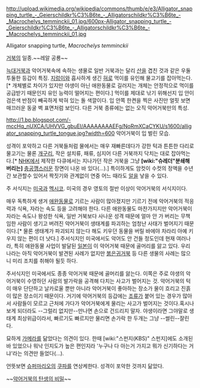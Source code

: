 http://upload.wikimedia.org/wikipedia/commons/thumb/e/e3/Alligator_snapping_turtle_-_Geierschildkr%C3%B6te_-_Alligatorschildkr%C3%B6te_-_Macrochelys_temminckii_01.jpg/600px-Alligator_snapping_turtle_-_Geierschildkr%C3%B6te_-_Alligatorschildkr%C3%B6te_-_Macrochelys_temminckii_01.jpg

Alligator snapping turtle, ''Macrochelys temminckii''

[[거북]]의 일종.~~레알 공룡~~

[[늑대거북]]과 악어거북속에 속하는 생물로 일반 거북과는 달리 [[산]]을 겹친 것과 같은 우둘투둘한 등갑이 특징. [[지렁이]]와 흡사하게 생긴 [[혀]]로 먹이를 유인해 물고기를 잡아먹는다.[* 개체별로 차이가 있지만 야생이 아닌 애완동물로 길러지는 개체는 안정적으로 먹이를 공급받기 때문인지 유인 능력이 떨어지는 편이다.] 먹이를 제대로 낚기 위해선지 입 안이 검은색 반점이 빼곡하게 박혀 있는 돌 색깔이다. 입 안쪽 한켠을 찍은 사진만 얼핏 보면 매끄러운 동굴 벽 표면처럼 보인다. 다른 거북 종류에는 없는 오직 악어거북만의 특성.

http://1.bp.blogspot.com/-mccHq_nUXCA/UHVVG_gbuEI/AAAAAAAAEFg/NoRmXCaCYKU/s1600/alligator_snapping_turtle_tongue.jpg?width=600
악어거북이 입 벌린 모습.

성격이 포악하고 다른 거북들처럼 물에서는 매우 재빠른데다가 강한 턱과 튼튼한 다리로 물고기는 물론 [[개구리]], 작은 설치류, 패류, 심지어 다른 거북까지 닥치는 대로 잡아먹는다.[* [[NHK]]에서 제작한 다큐에서는 지나가던 작은 거북을 그냥 '''[wiki:"슈레더"분쇄해버리는]''' [[충공깽]]스러운 장면이 나온 바 있다(...).] 특이하게도 암컷이 수컷의 정액을 수년간 보관할수 있어서 짝짓기와 관계없이 연중 어느 때라도 [[알]]을 낳을 수 있다.

주 서식지는 [[미국]]과 [[멕시코]]. 미국의 경우 영토의 절반 이상이 악어거북의 서식지이다.

매우 독특하게 생겨 [[애완동물]]로 기르는 사람이 많아졌지만 기르기 전에 악어거북의 적응력과 식욕, 자라는 속도 등을 고려해야 한다. 다른 애완동물도 마찬가지지만 악어거북이 자라는 속도나 왕성한 식욕, 일반 거북보다 사나운 성격 때문에 얼마 안 가 버리는 무책임한 사람이 생기고 버려진 악어거북이 생태계를 파괴하는 엄청난 사태가 벌어지기 때문이다.[* 물론 생태계가 파괴되지 않는다 해도 키우던 동물을 버릴 바에야 차라리 아예 키우지 않는 편이 더 낫다.] 주서식지인 미국에서도 악어도 안 건들 정도인데 현재 여러나라, 특히 애완동물 사업이 발달된 [[일본]]이 이 악어거북 때문에 골머리를 앓고 있다. 우리나라는 아직 악어거북이 발견된 사례가 없지만 [[붉은귀거북]] 등 다른 생물의 사례는 많으니 미리 조치를 취해야 될듯 하다.

주서식지인 미국에서도 종종 악어거북 때문에 골머리를 앓는다. 이쪽은 주로 야생의 악어거북이 수영하던 사람의 발가락을 공격해 다치는 사고가 벌어지는 것. 악어거북의 턱이 매우 단단하고 날카로울 뿐만 아니라 악어거북이 좋아하는 장소가 물이 흐리고 진흙이 많은 장소이기 때문이다. 거기에 악어거북의 등갑에는 [[조류]]가 붙어 있는 경우가 많아서 사람들이 모르고 근처에 가다가 악어거북에게 물리는 사고가 벌어지는 것이다.혹시나 보게 되더라도 --그럴리 없지만--만나면 손으로 건드리지 말자. 야생이라면 그야말로 생태계 최상위급이라서, 빠르기도 빠르지만 물리면 손가락 한 두개는 그냥 --썰린--잘린다.

묘하게 [[가메라]]를 닮았다는 의견이 있다. 한때 [wiki:"스펀지(KBS)" 스펀지]에도 소개된 바 있었으나 워낙 인지도가 높은 편인지라 '누구나 다 아는거 가지고 뭐가 신기하다는 거냐'라는 의견만 들었다(...).

언뜻보면 [[슈퍼마리오]]의 [[쿠파]]를 연상케한다. 성격이 포악한 것까지 닮았다.

~~[http://m.blog.naver.com/dhwhdgjs11/220128272432 악어거북의 탄생의 비밀]~~
